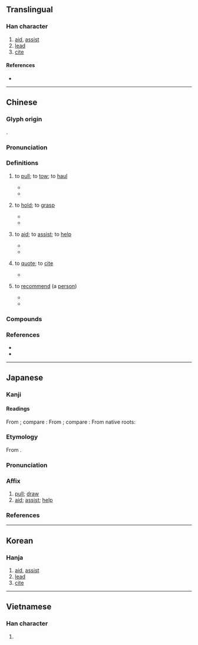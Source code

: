 {{character info}}
==Translingual==

===Han character===
{{Han char|rn=64|rad=手|as=09|sn=12|four=52047|canj=QBME|ids=⿰扌爰}}

# [[aid]], [[assist]]
# [[lead]]
# [[cite]]

====References====
* {{Han ref|kx=0445.020|dkj=31302|dj=0795.180|hdz=31921.050|uh=63F4|ud=25588|bh=B4A9|bd=46249}}

----

==Chinese==
{{zh-forms|alt=愋,爰,楥,𠋠}}

===Glyph origin===
{{Han etym}}
{{Han compound|手|alt1=扌|爰|ls=psc|c1=s|c2=p|t1=hand}}.

===Pronunciation===
{{zh-pron
|m=yuán
|c=wun4,jyun4,jyun6
|h=pfs=
|md=uòng/uông
|md_note=uòng - “to pull”; uông - “to aid”
|mn=qz:oân/tw,xm,zz:oān/twv,xm:hoān/qz:oan/xm,zz:hōaⁿ
|mn_note=oân/oān/hoān - literary; hoāⁿ - vernacular; oan - vernacular (俗)
|mn-t=iêng6
|w=
|mc=y
|oc=y
|cat=v
}}

===Definitions===
{{zh-hanzi}}

# {{zh-o}} to [[pull]]; to [[tow]]; to [[haul]]
#: {{zh-x|攀援|to climb; to clamber; to scale}}
#* {{zh-x|同 爾 兄弟，以 爾 鉤援，與 爾 臨衝，以 伐 崇墉。|ref=Shijing}}
#* {{zh-x|右 撫 劍，左 援 帶，命 驅 之 出。|ref=Zuozhuan}}
# {{zh-o}} to [[hold]]; to [[grasp]]
#* {{zh-x|左 並轡，右 援 枹 而 鼓。|ref=Zuozhuan}}
#* {{zh-x|霾 兩 輪 兮 縶 四 馬，援 玉 枹 兮 擊 鳴鼓。|ref=Chuci}}
# {{zh-no-solo}} to [[aid]]; to [[assist]]; to [[help]]
#: {{zh-x|救援|to rescue}}
#: {{zh-x|援助|to aid}}
#: {{zh-x|援軍|relief troops}}
#* {{zh-x|失 援 必 毙。|ref=Zuozhuan}}
#* {{zh-x|天下 溺，援 之 以 道；嫂 溺，援 之 以 手。|ref=Mengzi}}
# {{zh-o}} to [[quote]]; to [[cite]]
#: {{zh-x|援引|to cite}}
#: {{zh-x|援例|to '''cite''' a convention or precedent}}
#* {{zh-x|援 前 聖 以 制 中 兮，矯 二 主 之 驕奢。|ref=Houhanshu}}
# {{zh-o}} to [[recommend]] (a [[person]])
#* {{zh-x|苟 利 國家 不 求 富貴，其 舉 賢 援 能 有 如此 者。|ref=Liji}}
#* {{zh-x|援 賢 博 施，除 怨 而 無 妨害 人。|ref=Xunzi}}

===Compounds===
{{zh-der|救援|支援|援助|援引|外援|攀援|援交|增援|救援隊|聲援|奧援|援救|馳援|援藏|求援|孤立無援|援助機構|援兵|援助之手|技術援助|援助交際|援交妹|軍事援助|備援|圍城打援|請援|援用|援交小姐|彈盡援絕|阻援|人道救援|後援|援手|無援|畔援|伸出援手|後援會|回援|乞援|婦援會|多歧援喻|投袂援戈|有例可援|援軍|應援|手援天下|援據|援筆立成|接援|援筆而就|援照|援鱉失龜|撣援|援筆立就|援外|援筆|授手援溺|援筆成章|援古證今|援溺振渴|援例|網路援交|糧盡援絕|鉤援|結援|首尾相援|經援|援鄂}}

===References===
* {{R:yue:Hanzi}}
* {{R:twedu|A01630}}

----

==Japanese==
{{ja-kanji forms-IVS
|vs1=01
|vs2=03
|col-vs1=aj
|col-vs2=hdmj
|pic-vs1=U63f4-kyu.svg
|ref={{R:Kanjipedia|0000459000}}
|ref2={{R:ja:KDJ|971|535}}
|ref3={{R:ja:SKJ|595|310}}
}}

===Kanji===
{{ja-kanji|grade=c|rs=手09}}

====Readings====
From {{der|ja|ltc|-}} {{ltc-l|援|id=1}}; compare {{cog|cmn|援|tr=yuán}}:
{{ja-readings
|goon=おん<をん
|kanon=えん<ゑん
}}
From {{der|ja|ltc|-}} {{ltc-l|援|id=2}}; compare {{cog|cmn|援|tr=yuàn}}:
{{ja-readings
|goon=えん<ゑん
|kanon=えん<ゑん
}}
From native {{w|Japanese_language|Japanese}} roots:
{{ja-readings
|kun=すく-い<すく-ひ, すく-う<すく-ふ, たすけ-, たす-ける, ひ-く
|nanori=すけ
}}

===Etymology===
{{ja-kanjitab|えん|yomi=on}}
From {{der|ja|ltc|sort=えん|-}} {{ltc-l|援}}.

===Pronunciation===
{{ja-pron|えん|y=on}}

===Affix===
{{ja-pos|affix|えん}}

# [[pull]]; [[draw]]
# [[aid]]; [[assist]]; [[help]]

===References===
<references/>

----

==Korean==

===Hanja===
{{ko-hanja|hangeul=원|eumhun=|rv=won|mr=wŏn|y=wen}}

# [[aid]], [[assist]]
# [[lead]]
# [[cite]]

----

==Vietnamese==

===Han character===
{{vi-readings|reading=viện, vén, vẹn, vẻn, vịn, vin, vờn|rs=手09}}

# {{rfdef|vi}}